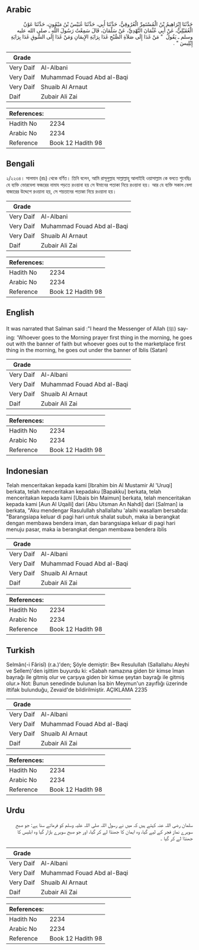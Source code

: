 ## Arabic


<div dir="rtl" lang="ar" style={{fontSize:'larger',backgroundColor:'#f8f9fa',padding:20}}>
حَدَّثَنَا إِبْرَاهِيمُ بْنُ الْمُسْتَمِرِّ الْعُرُوقِيُّ، حَدَّثَنَا أَبِي، حَدَّثَنَا عُبَيْسُ بْنُ مَيْمُونٍ، حَدَّثَنَا عَوْنٌ الْعُقَيْلِيُّ، عَنْ أَبِي عُثْمَانَ النَّهْدِيِّ، عَنْ سَلْمَانَ، قَالَ سَمِعْتُ رَسُولَ اللَّهِ ـ صلى الله عليه وسلم ـ يَقُولُ ‏ "‏ مَنْ غَدَا إِلَى صَلاَةِ الصُّبْحِ غَدَا بِرَايَةِ الإِيمَانِ وَمَنْ غَدَا إِلَى السُّوقِ غَدَا بِرَايَةِ إِبْلِيسَ ‏"‏ ‏.‏
</div>
<div style={{backgroundColor:'#f8f9fa',padding:20, marginBottom: 10}}><table> <thead> <tr> <th>Grade</th> <th></th> </tr> </thead> <tbody> <tr><td>Very Daif</td><td>Al-Albani</td></tr><tr><td>Very Daif</td><td>Muhammad Fouad Abd al-Baqi</td></tr><tr><td>Very Daif</td><td>Shuaib Al Arnaut</td></tr><tr><td>Daif</td><td>Zubair Ali Zai</td></tr></tbody></table><table> <thead> <tr> <th>References:</th> <th></th> </tr> </thead> <tbody><tr><td>Hadith No</td><td>2234</td></tr><tr><td>Arabic No</td><td>2234</td></tr><tr><td>Reference</td><td>Book 12 Hadith 98</td></tr></tbody></table></div>

## Bengali


<div dir="ltr" lang="bn" style={{fontSize:'larger',backgroundColor:'#f8f9fa',padding:20}}>
২/২২৩৪। সালমান (রাঃ) থেকে বর্ণিত। তিনি বলেন, আমি রাসূলুল্লাহ সাল্লাল্লাহু আলাইহি ওয়াসাল্লাম কে বলতে শুনেছিঃ যে ব্যক্তি ভোরবেলা ফজরের নামায পড়তে রওয়ানা হয় সে ঈমানের পতাকা নিয়ে রওয়ানা হয়। আর যে ব্যক্তি সকাল বেলা বাজারের উদ্দেশে রওয়ানা হয়, সে শয়তানের পতাকা নিয়ে রওয়ানা হয়।
</div>
<div style={{backgroundColor:'#f8f9fa',padding:20, marginBottom: 10}}><table> <thead> <tr> <th>Grade</th> <th></th> </tr> </thead> <tbody> <tr><td>Very Daif</td><td>Al-Albani</td></tr><tr><td>Very Daif</td><td>Muhammad Fouad Abd al-Baqi</td></tr><tr><td>Very Daif</td><td>Shuaib Al Arnaut</td></tr><tr><td>Daif</td><td>Zubair Ali Zai</td></tr></tbody></table><table> <thead> <tr> <th>References:</th> <th></th> </tr> </thead> <tbody><tr><td>Hadith No</td><td>2234</td></tr><tr><td>Arabic No</td><td>2234</td></tr><tr><td>Reference</td><td>Book 12 Hadith 98</td></tr></tbody></table></div>

## English


<div dir="ltr" lang="en" style={{fontSize:'larger',backgroundColor:'#f8f9fa',padding:20}}>
It was narrated that Salman said :"I heard the Messenger of Allah (ﷺ) saying: 'Whoever goes to the Morning prayer first thing in the morning, he goes out with the banner of faith but whoever goes out to the marketplace first thing in the morning, he goes out under the banner of Iblis (Satan)
</div>
<div style={{backgroundColor:'#f8f9fa',padding:20, marginBottom: 10}}><table> <thead> <tr> <th>Grade</th> <th></th> </tr> </thead> <tbody> <tr><td>Very Daif</td><td>Al-Albani</td></tr><tr><td>Very Daif</td><td>Muhammad Fouad Abd al-Baqi</td></tr><tr><td>Very Daif</td><td>Shuaib Al Arnaut</td></tr><tr><td>Daif</td><td>Zubair Ali Zai</td></tr></tbody></table><table> <thead> <tr> <th>References:</th> <th></th> </tr> </thead> <tbody><tr><td>Hadith No</td><td>2234</td></tr><tr><td>Arabic No</td><td>2234</td></tr><tr><td>Reference</td><td>Book 12 Hadith 98</td></tr></tbody></table></div>

## Indonesian


<div dir="ltr" lang="id" style={{fontSize:'larger',backgroundColor:'#f8f9fa',padding:20}}>
Telah menceritakan kepada kami [Ibrahim bin Al Mustamir Al 'Uruqi] berkata, telah menceritakan kepadaku [Bapakku] berkata, telah menceritakan kepada kami [Ubais bin Maimun] berkata, telah menceritakan kepada kami [Aun Al Uqaili] dari [Abu Utsman An Nahdi] dari [Salman] ia berkata, "Aku mendengar Rasulullah shallallahu 'alaihi wasallam bersabda: "Barangsiapa keluar di pagi hari untuk shalat subuh, maka ia berangkat dengan membawa bendera iman, dan barangsiapa keluar di pagi hari menuju pasar, maka ia berangkat dengan membawa bendera iblis
</div>
<div style={{backgroundColor:'#f8f9fa',padding:20, marginBottom: 10}}><table> <thead> <tr> <th>Grade</th> <th></th> </tr> </thead> <tbody> <tr><td>Very Daif</td><td>Al-Albani</td></tr><tr><td>Very Daif</td><td>Muhammad Fouad Abd al-Baqi</td></tr><tr><td>Very Daif</td><td>Shuaib Al Arnaut</td></tr><tr><td>Daif</td><td>Zubair Ali Zai</td></tr></tbody></table><table> <thead> <tr> <th>References:</th> <th></th> </tr> </thead> <tbody><tr><td>Hadith No</td><td>2234</td></tr><tr><td>Arabic No</td><td>2234</td></tr><tr><td>Reference</td><td>Book 12 Hadith 98</td></tr></tbody></table></div>

## Turkish


<div dir="ltr" lang="tr" style={{fontSize:'larger',backgroundColor:'#f8f9fa',padding:20}}>
Selmân(-i Fârisî) (r.a.)'den; Şöyle demiştir: Be« Resulullah (Sallallahu Aleyhi ve Sellem)'den işittim buyurdu ki: «Sabah namazına giden bir kimse îman bayrağı ile gitmiş olur ve çarşıya giden bir kimse şeytan bayrağı ile gitmiş olur.» Not: Bunun senedinde bulunan İsa bin Meymun'un zayıflığı üzerinde ittifak bulunduğu, Zevaid'de bildirilmiştir. AÇIKLAMA 2235
</div>
<div style={{backgroundColor:'#f8f9fa',padding:20, marginBottom: 10}}><table> <thead> <tr> <th>Grade</th> <th></th> </tr> </thead> <tbody> <tr><td>Very Daif</td><td>Al-Albani</td></tr><tr><td>Very Daif</td><td>Muhammad Fouad Abd al-Baqi</td></tr><tr><td>Very Daif</td><td>Shuaib Al Arnaut</td></tr><tr><td>Daif</td><td>Zubair Ali Zai</td></tr></tbody></table><table> <thead> <tr> <th>References:</th> <th></th> </tr> </thead> <tbody><tr><td>Hadith No</td><td>2234</td></tr><tr><td>Arabic No</td><td>2234</td></tr><tr><td>Reference</td><td>Book 12 Hadith 98</td></tr></tbody></table></div>

## Urdu


<div dir="rtl" lang="ur" style={{fontSize:'larger',backgroundColor:'#f8f9fa',padding:20}}>
سلمان رضی اللہ عنہ کہتے ہیں کہ میں نے رسول اللہ صلی اللہ علیہ وسلم کو فرماتے سنا ہے: جو صبح سویرے نماز فجر کے لیے گیا، وہ ایمان کا جھنڈا لے کر گیا، اور جو صبح سویرے بازار گیا وہ ابلیس کا جھنڈا لے کر گیا ۔
</div>
<div style={{backgroundColor:'#f8f9fa',padding:20, marginBottom: 10}}><table> <thead> <tr> <th>Grade</th> <th></th> </tr> </thead> <tbody> <tr><td>Very Daif</td><td>Al-Albani</td></tr><tr><td>Very Daif</td><td>Muhammad Fouad Abd al-Baqi</td></tr><tr><td>Very Daif</td><td>Shuaib Al Arnaut</td></tr><tr><td>Daif</td><td>Zubair Ali Zai</td></tr></tbody></table><table> <thead> <tr> <th>References:</th> <th></th> </tr> </thead> <tbody><tr><td>Hadith No</td><td>2234</td></tr><tr><td>Arabic No</td><td>2234</td></tr><tr><td>Reference</td><td>Book 12 Hadith 98</td></tr></tbody></table></div>